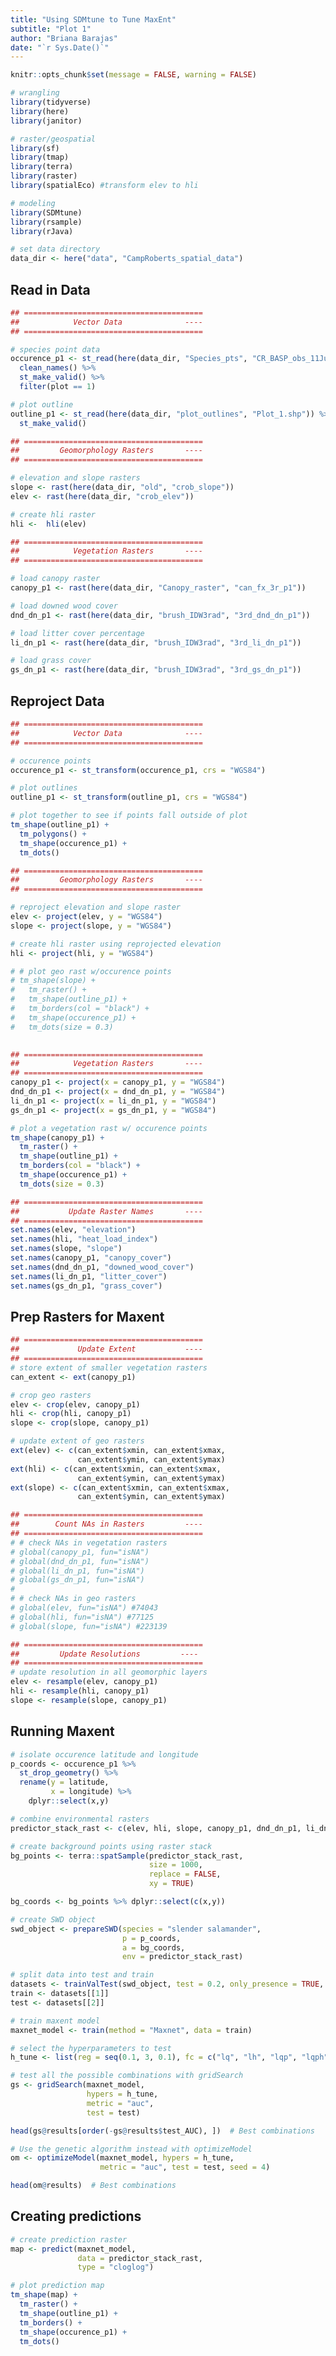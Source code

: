 ```yaml
---
title: "Using SDMtune to Tune MaxEnt"
subtitle: "Plot 1"
author: "Briana Barajas"
date: "`r Sys.Date()`"
---
```


```r
knitr::opts_chunk$set(message = FALSE, warning = FALSE)
```

```r
# wrangling
library(tidyverse)
library(here)
library(janitor)

# raster/geospatial
library(sf)
library(tmap)
library(terra)
library(raster)
library(spatialEco) #transform elev to hli

# modeling
library(SDMtune)
library(rsample)
library(rJava)

# set data directory
data_dir <- here("data", "CampRoberts_spatial_data")
```

## Read in Data

```r
## ========================================
##            Vector Data              ----
## ========================================

# species point data
occurence_p1 <- st_read(here(data_dir, "Species_pts", "CR_BASP_obs_11Jul22.shp")) %>% 
  clean_names() %>% 
  st_make_valid() %>% 
  filter(plot == 1)

# plot outline
outline_p1 <- st_read(here(data_dir, "plot_outlines", "Plot_1.shp")) %>% 
  st_make_valid() 

## ========================================
##         Geomorphology Rasters       ----
## ========================================

# elevation and slope rasters
slope <- rast(here(data_dir, "old", "crob_slope"))
elev <- rast(here(data_dir, "crob_elev"))

# create hli raster
hli <-  hli(elev)

## ========================================
##            Vegetation Rasters       ----
## ========================================

# load canopy raster
canopy_p1 <- rast(here(data_dir, "Canopy_raster", "can_fx_3r_p1"))

# load downed wood cover
dnd_dn_p1 <- rast(here(data_dir, "brush_IDW3rad", "3rd_dnd_dn_p1"))

# load litter cover percentage
li_dn_p1 <- rast(here(data_dir, "brush_IDW3rad", "3rd_li_dn_p1"))

# load grass cover
gs_dn_p1 <- rast(here(data_dir, "brush_IDW3rad", "3rd_gs_dn_p1"))

```

## Reproject Data

```r
## ========================================
##            Vector Data              ----
## ========================================

# occurence points
occurence_p1 <- st_transform(occurence_p1, crs = "WGS84") 

# plot outlines
outline_p1 <- st_transform(outline_p1, crs = "WGS84")

# plot together to see if points fall outside of plot
tm_shape(outline_p1) +
  tm_polygons() +
  tm_shape(occurence_p1) +
  tm_dots()

## ========================================
##         Geomorphology Rasters       ----
## ========================================

# reproject elevation and slope raster
elev <- project(elev, y = "WGS84")
slope <- project(slope, y = "WGS84")

# create hli raster using reprojected elevation
hli <- project(hli, y = "WGS84")

# # plot geo rast w/occurence points
# tm_shape(slope) +
#   tm_raster() +
#   tm_shape(outline_p1) +
#   tm_borders(col = "black") +
#   tm_shape(occurence_p1) +
#   tm_dots(size = 0.3)
  

## ========================================
##            Vegetation Rasters       ----
## ========================================
canopy_p1 <- project(x = canopy_p1, y = "WGS84")
dnd_dn_p1 <- project(x = dnd_dn_p1, y = "WGS84")
li_dn_p1 <- project(x = li_dn_p1, y = "WGS84")
gs_dn_p1 <- project(x = gs_dn_p1, y = "WGS84")

# plot a vegetation rast w/ occurence points
tm_shape(canopy_p1) +
  tm_raster() +
  tm_shape(outline_p1) +
  tm_borders(col = "black") +
  tm_shape(occurence_p1) +
  tm_dots(size = 0.3)

## ========================================
##           Update Raster Names       ----
## ========================================
set.names(elev, "elevation")
set.names(hli, "heat_load_index")
set.names(slope, "slope")
set.names(canopy_p1, "canopy_cover")
set.names(dnd_dn_p1, "downed_wood_cover")
set.names(li_dn_p1, "litter_cover")
set.names(gs_dn_p1, "grass_cover")
```


## Prep Rasters for Maxent

```r
## ========================================
##             Update Extent           ----
## ========================================
# store extent of smaller vegetation rasters
can_extent <- ext(canopy_p1)

# crop geo rasters
elev <- crop(elev, canopy_p1)
hli <- crop(hli, canopy_p1)
slope <- crop(slope, canopy_p1)

# update extent of geo rasters
ext(elev) <- c(can_extent$xmin, can_extent$xmax,
               can_extent$ymin, can_extent$ymax)
ext(hli) <- c(can_extent$xmin, can_extent$xmax,
               can_extent$ymin, can_extent$ymax)
ext(slope) <- c(can_extent$xmin, can_extent$xmax,
               can_extent$ymin, can_extent$ymax)

## ========================================
##        Count NAs in Rasters         ----
## ========================================
# # check NAs in vegetation rasters
# global(canopy_p1, fun="isNA")
# global(dnd_dn_p1, fun="isNA")
# global(li_dn_p1, fun="isNA")
# global(gs_dn_p1, fun="isNA")
# 
# # check NAs in geo rasters
# global(elev, fun="isNA") #74043
# global(hli, fun="isNA") #77125
# global(slope, fun="isNA") #223139

## ========================================
##         Update Resolutions         ----
## ========================================
# update resolution in all geomorphic layers
elev <- resample(elev, canopy_p1)
hli <- resample(hli, canopy_p1)
slope <- resample(slope, canopy_p1)

```


## Running Maxent

```r
# isolate occurence latitude and longitude
p_coords <- occurence_p1 %>% 
  st_drop_geometry() %>% 
  rename(y = latitude,
         x = longitude) %>% 
    dplyr::select(x,y)

# combine environmental rasters
predictor_stack_rast <- c(elev, hli, slope, canopy_p1, dnd_dn_p1, li_dn_p1, gs_dn_p1)

# create background points using raster stack
bg_points <- terra::spatSample(predictor_stack_rast,
                               size = 1000,
                               replace = FALSE,
                               xy = TRUE)

bg_coords <- bg_points %>% dplyr::select(c(x,y))

# create SWD object
swd_object <- prepareSWD(species = "slender salamander",
                         p = p_coords,
                         a = bg_coords,
                         env = predictor_stack_rast)

# split data into test and train
datasets <- trainValTest(swd_object, test = 0.2, only_presence = TRUE, seed = 25)
train <- datasets[[1]]
test <- datasets[[2]]

# train maxent model
maxnet_model <- train(method = "Maxnet", data = train)

# select the hyperparameters to test
h_tune <- list(reg = seq(0.1, 3, 0.1), fc = c("lq", "lh", "lqp", "lqph", "lqpht"))

# test all the possible combinations with gridSearch
gs <- gridSearch(maxnet_model, 
                 hypers = h_tune, 
                 metric = "auc", 
                 test = test)

head(gs@results[order(-gs@results$test_AUC), ])  # Best combinations

# Use the genetic algorithm instead with optimizeModel
om <- optimizeModel(maxnet_model, hypers = h_tune, 
                    metric = "auc", test = test, seed = 4)

head(om@results)  # Best combinations
```

## Creating predictions
```r
# create prediction raster
map <- predict(maxnet_model,
               data = predictor_stack_rast,
               type = "cloglog")

# plot prediction map
tm_shape(map) +
  tm_raster() +
  tm_shape(outline_p1) +
  tm_borders() +
  tm_shape(occurence_p1) +
  tm_dots()
```


